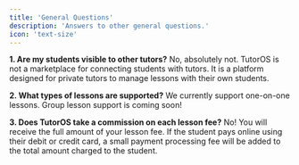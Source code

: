 ```yaml
---
title: 'General Questions'
description: 'Answers to other general questions.'
icon: 'text-size'
---
```


**1. Are my students visible to other tutors?**
No, absolutely not. TutorOS is not a marketplace for connecting students with tutors. It is a platform designed for private tutors to manage lessons with their own students.

**2. What types of lessons are supported?**
We currently support one-on-one lessons. Group lesson support is coming soon!

**3. Does TutorOS take a commission on each lesson fee?**
No! You will receive the full amount of your lesson fee. If the student pays online using their debit or credit card, a small payment processing fee will be added to the total amount charged to the student.
